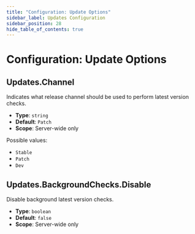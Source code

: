 ```yaml
---
title: "Configuration: Update Options"
sidebar_label: Updates Configuration
sidebar_position: 28
hide_table_of_contents: true
---
```



# Configuration: Update Options

## Updates.Channel

Indicates what release channel should be used to perform latest version checks.

- **Type**: `string`
- **Default**: `Patch`
- **Scope**: Server-wide only

Possible values: 

- `Stable`
- `Patch`
- `Dev`



## Updates.BackgroundChecks.Disable

Disable background latest version checks.

- **Type**: `boolean`
- **Default**: `false`
- **Scope**: Server-wide only


